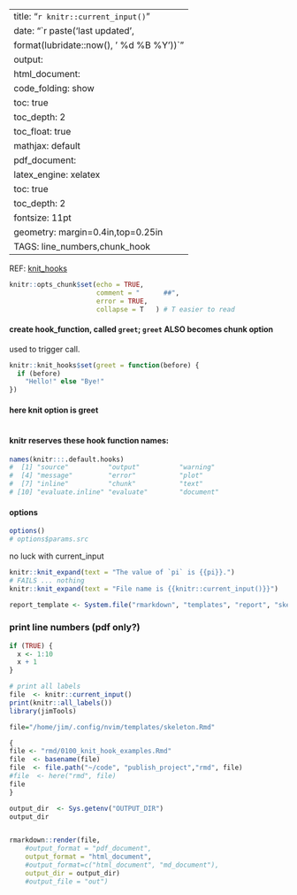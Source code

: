 
---
title: "`r knitr::current_input()`"
date: "`r paste('last updated', 
    format(lubridate::now(), ' %d %B %Y'))`"
output:   
  html_document:  
        code_folding: show
        toc: true 
        toc_depth: 2
        toc_float: true
        mathjax: default
  pdf_document:   
    latex_engine: xelatex  
    toc: true
    toc_depth:  2   
fontsize: 11pt   
geometry: margin=0.4in,top=0.25in   
TAGS:  line_numbers,chunk_hook
---

REF:
[knit_hooks](https://bookdown.org/yihui/rmarkdown-cookbook/chunk-hooks.html)


```r
knitr::opts_chunk$set(echo = TRUE,
                      comment = "      ##",
                      error = TRUE,
                      collapse = T   ) # T easier to read
```

#### create hook_function, called `greet`; `greet` ALSO becomes chunk option 
used to trigger call.
```r
knitr::knit_hooks$set(greet = function(before) {
  if (before)
    "Hello!" else "Bye!"
})
```
#### here knit option is greet
```r
```

#### knitr reserves these hook function names:
```r
names(knitr:::.default.hooks)
#  [1] "source"          "output"          "warning"        
#  [4] "message"         "error"           "plot"           
#  [7] "inline"          "chunk"           "text"           
# [10] "evaluate.inline" "evaluate"        "document"       
```
#### options
```r
options()
# options$params.src
```

no luck with current_input
```r

knitr::knit_expand(text = "The value of `pi` is {{pi}}.")
# FAILS ... nothing
knitr::knit_expand(text = "File name is {{knitr::current_input()}}")
```
```r
report_template <- System.file("rmarkdown", "templates", "report", "skeleton", "skeleton.Rmd", package = "myReportPkg")
```

### print line numbers (pdf only?)
```r
if (TRUE) {
  x <- 1:10
  x + 1
}
```

```r
# print all labels
file  <- knitr::current_input() 
print(knitr::all_labels())
library(jimTools)
``` 



```r
file="/home/jim/.config/nvim/templates/skeleton.Rmd"
```

```r
{
file <- "rmd/0100_knit_hook_examples.Rmd"  
file  <- basename(file)
file  <- file.path("~/code", "publish_project","rmd", file)
#file  <- here("rmd", file)
file
}

output_dir  <- Sys.getenv("OUTPUT_DIR")
output_dir


rmarkdown::render(file,
    #output_format = "pdf_document",
    output_format = "html_document",
    #output_format=c("html_document", "md_document"),
    output_dir = output_dir)
    #output_file = "out")


```
